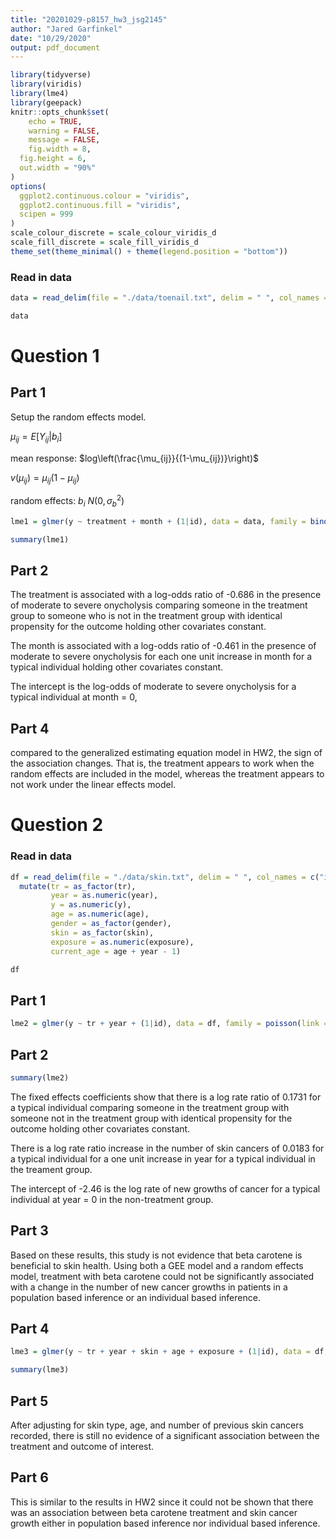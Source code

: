 ```yaml
---
title: "20201029-p8157_hw3_jsg2145"
author: "Jared Garfinkel"
date: "10/29/2020"
output: pdf_document
---
```


```r
library(tidyverse)
library(viridis)
library(lme4)
library(geepack)
knitr::opts_chunk$set(
	echo = TRUE,
	warning = FALSE,
	message = FALSE,
	fig.width = 8, 
  fig.height = 6,
  out.width = "90%"
)
options(
  ggplot2.continuous.colour = "viridis",
  ggplot2.continuous.fill = "viridis",
  scipen = 999
)
scale_colour_discrete = scale_colour_viridis_d
scale_fill_discrete = scale_fill_viridis_d
theme_set(theme_minimal() + theme(legend.position = "bottom"))
```

### Read in data

```r
data = read_delim(file = "./data/toenail.txt", delim = " ", col_names = c("id", "y", "treatment", "month", "visit"), skip = 1)

data
```

# Question 1

## Part 1

Setup the random effects model.

$\mu_{ij} = E[Y_{ij}|b_i]$

mean response: $log\left(\frac{\mu_{ij}}{(1-\mu_{ij})}\right)$

$v(\mu_{ij}) = \mu_{ij}(1-\mu_{ij})$

random effects: $b_i ~ N(0, \sigma_b^2)$

```r
lme1 = glmer(y ~ treatment + month + (1|id), data = data, family = binomial(link = "logit"))

summary(lme1)
```
## Part 2

The treatment is associated with a log-odds ratio of -0.686 in the presence of moderate to severe onycholysis comparing someone in the treatment group to someone who is not in the treatment group with identical propensity for the outcome holding other covariates constant.

The month is associated with a log-odds ratio of -0.461 in the presence of moderate to severe onycholysis for each one unit increase in month for a typical individual holding other covariates constant.

The intercept is the log-odds of moderate to severe onycholysis for a typical individual at month = 0, 

## Part 4

compared to the generalized estimating equation model in HW2, the sign of the association changes. That is, the treatment appears to work when the random effects are included in the model, whereas the treatment appears to not work under the linear effects model.

# Question 2

### Read in data

```r
df = read_delim(file = "./data/skin.txt", delim = " ", col_names = c("id", "center", "age", "skin", "gender", "exposure", "y", "tr", "year"), skip = 1) %>% 
  mutate(tr = as_factor(tr),
         year = as.numeric(year),
         y = as.numeric(y),
         age = as.numeric(age),
         gender = as_factor(gender),
         skin = as_factor(skin),
         exposure = as.numeric(exposure),
         current_age = age + year - 1)

df
```

## Part 1

```r
lme2 = glmer(y ~ tr + year + (1|id), data = df, family = poisson(link = "log"))
```

## Part 2

```r
summary(lme2)
```

The fixed effects coefficients show that there is a log rate ratio of 0.1731 for a typical individual comparing someone in the treatment group with someone not in the treatment group with identical propensity for the outcome holding other covariates constant.

There is a log rate ratio increase in the number of skin cancers of 0.0183 for a typical individual for a one unit increase in year for a typical individual in the treament group.

The intercept of -2.46 is the log rate of new growths of cancer for a typical individual at year = 0 in the non-treatment group.

## Part 3

Based on these results, this study is not evidence that beta carotene is beneficial to skin health. Using both a GEE model and a random effects model, treatment with beta carotene could not be significantly associated with a change in the number of new cancer growths in patients in a population based inference or an individual based inference.

## Part 4

```r
lme3 = glmer(y ~ tr + year + skin + age + exposure + (1|id), data = df, family = poisson(link = "log"))
```

```r
summary(lme3)
```

## Part 5

After adjusting for skin type, age, and number of previous skin cancers recorded, there is still no evidence of a significant association between the treatment and outcome of interest. 

## Part 6

This is similar to the results in HW2 since it could not be shown that there was an association between beta carotene treatment and skin cancer growth either in population based inference nor individual based inference.
